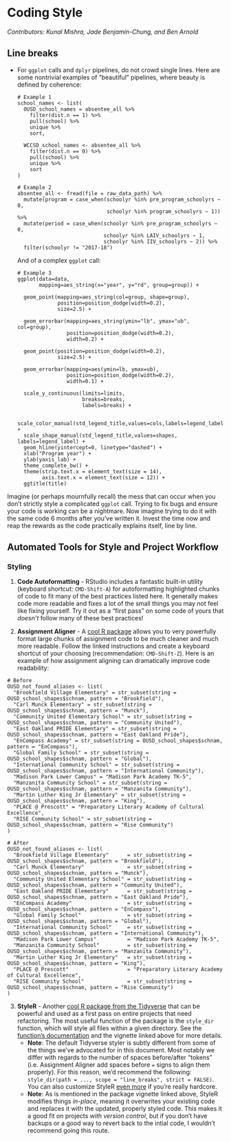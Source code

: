 # Coding Style {#codingstyle}

_Contributors: Kunal Mishra, Jade Benjamin-Chung, and Ben Arnold_


## Line breaks

- For `ggplot` calls and `dplyr` pipelines, do not crowd single lines. Here are some nontrivial examples of "beautiful" pipelines, where beauty is defined by coherence:
  ```
  # Example 1
  school_names <- list(
    OUSD_school_names = absentee_all %>%
      filter(dist.n == 1) %>%
      pull(school) %>%
      unique %>%
      sort,

    WCCSD_school_names <- absentee_all %>%
      filter(dist.n == 0) %>%
      pull(school) %>%
      unique %>%
      sort
  )
  ```
  ```
  # Example 2
  absentee_all <- fread(file = raw_data_path) %>%
    mutate(program = case_when(schoolyr %in% pre_program_schoolyrs ~ 0,
                               schoolyr %in% program_schoolyrs ~ 1)) %>%
    mutate(period = case_when(schoolyr %in% pre_program_schoolyrs ~ 0,
                              schoolyr %in% LAIV_schoolyrs ~ 1,
                              schoolyr %in% IIV_schoolyrs ~ 2)) %>%
    filter(schoolyr != "2017-18")
  ```
  And of a complex `ggplot` call:
  ```
  # Example 3
  ggplot(data=data,
         mapping=aes_string(x="year", y="rd", group=group)) +

    geom_point(mapping=aes_string(col=group, shape=group),
               position=position_dodge(width=0.2),
               size=2.5) +

    geom_errorbar(mapping=aes_string(ymin="lb", ymax="ub", col=group),
                  position=position_dodge(width=0.2),
                  width=0.2) +

    geom_point(position=position_dodge(width=0.2),
               size=2.5) +

    geom_errorbar(mapping=aes(ymin=lb, ymax=ub),
                  position=position_dodge(width=0.2),
                  width=0.1) +

    scale_y_continuous(limits=limits,
                       breaks=breaks,
                       labels=breaks) +

    scale_color_manual(std_legend_title,values=cols,labels=legend_label) +
    scale_shape_manual(std_legend_title,values=shapes, labels=legend_label) +
    geom_hline(yintercept=0, linetype="dashed") +
    xlab("Program year") +
    ylab(yaxis_lab) +
    theme_complete_bw() +
    theme(strip.text.x = element_text(size = 14),
          axis.text.x = element_text(size = 12)) +
    ggtitle(title)
  ```

Imagine (or perhaps mournfully recall) the mess that can occur when you don't strictly style a complicated `ggplot` call. Trying to fix bugs and ensure your code is working can be a nightmare. Now imagine trying to do it with the same code 6 months after you've written it. Invest the time now and reap the rewards as the code practically explains itself, line by line.

## Automated Tools for Style and Project Workflow

### Styling
1. **Code Autoformatting** - RStudio includes a fantastic built-in utility (keyboard shortcut: `CMD-Shift-A`) for autoformatting highlighted chunks of code to fit many of the best practices listed here. It generally makes code more readable and fixes a lot of the small things you may not feel like fixing yourself. Try it out as a "first pass" on some code of yours that _doesn't_ follow many of these best practices!

2. **Assignment Aligner** - A [cool R package](https://www.r-bloggers.com/align-assign-rstudio-addin-to-align-assignment-operators/) allows you to very powerfully format large chunks of assignment code to be much cleaner and much more readable. Follow the linked instructions and create a keyboard shortcut of your choosing (recommendation: `CMD-Shift-Z`). Here is an example of how assignment aligning can dramatically improve code readability:
  ```
  # Before
  OUSD_not_found_aliases <- list(
    "Brookfield Village Elementary" = str_subset(string = OUSD_school_shapes$schnam, pattern = "Brookfield"),
    "Carl Munck Elementary" = str_subset(string = OUSD_school_shapes$schnam, pattern = "Munck"),
    "Community United Elementary School" = str_subset(string = OUSD_school_shapes$schnam, pattern = "Community United"),
    "East Oakland PRIDE Elementary" = str_subset(string = OUSD_school_shapes$schnam, pattern = "East Oakland Pride"),
    "EnCompass Academy" = str_subset(string = OUSD_school_shapes$schnam, pattern = "EnCompass"),
    "Global Family School" = str_subset(string = OUSD_school_shapes$schnam, pattern = "Global"),
    "International Community School" = str_subset(string = OUSD_school_shapes$schnam, pattern = "International Community"),
    "Madison Park Lower Campus" = "Madison Park Academy TK-5",
    "Manzanita Community School" = str_subset(string = OUSD_school_shapes$schnam, pattern = "Manzanita Community"),
    "Martin Luther King Jr Elementary" = str_subset(string = OUSD_school_shapes$schnam, pattern = "King"),
    "PLACE @ Prescott" = "Preparatory Literary Academy of Cultural Excellence",
    "RISE Community School" = str_subset(string = OUSD_school_shapes$schnam, pattern = "Rise Community")
)
  ```
  ```
  # After
  OUSD_not_found_aliases <- list(
    "Brookfield Village Elementary"      = str_subset(string = OUSD_school_shapes$schnam, pattern = "Brookfield"),
    "Carl Munck Elementary"              = str_subset(string = OUSD_school_shapes$schnam, pattern = "Munck"),
    "Community United Elementary School" = str_subset(string = OUSD_school_shapes$schnam, pattern = "Community United"),
    "East Oakland PRIDE Elementary"      = str_subset(string = OUSD_school_shapes$schnam, pattern = "East Oakland Pride"),
    "EnCompass Academy"                  = str_subset(string = OUSD_school_shapes$schnam, pattern = "EnCompass"),
    "Global Family School"               = str_subset(string = OUSD_school_shapes$schnam, pattern = "Global"),
    "International Community School"     = str_subset(string = OUSD_school_shapes$schnam, pattern = "International Community"),
    "Madison Park Lower Campus"          = "Madison Park Academy TK-5",
    "Manzanita Community School"         = str_subset(string = OUSD_school_shapes$schnam, pattern = "Manzanita Community"),
    "Martin Luther King Jr Elementary"   = str_subset(string = OUSD_school_shapes$schnam, pattern = "King"),
    "PLACE @ Prescott"                   = "Preparatory Literary Academy of Cultural Excellence",
    "RISE Community School"              = str_subset(string = OUSD_school_shapes$schnam, pattern = "Rise Community")
)
  ```

3. **StyleR** - Another [cool R package from the Tidyverse](https://www.tidyverse.org/articles/2017/12/styler-1.0.0/) that can be powerful and used as a first pass on entire projects that need refactoring. The most useful function of the package is the `style_dir` function, which will style all files within a given directory. See the [function's documentation](https://www.rdocumentation.org/packages/styler/versions/1.1.0/topics/style_dir) and the vignette linked above for more details.
    - **Note**: The default Tidyverse styler is subtly different from some of the things we've advocated for in this document. Most notably we differ with regards to the number of spaces before/after "tokens" (i.e. Assignment Aligner add spaces before `=` signs to align them properly). For this reason, we'd recommend the following: `style_dir(path = ..., scope = "line_breaks", strict = FALSE)`. You can also customize StyleR [even more](http://styler.r-lib.org/articles/customizing_styler.html) if you're really hardcore.
    - **Note**: As is mentioned in the package vignette linked above, StyleR modifies things _in-place_, meaning it overwrites your existing code and replaces it with the updated, properly styled code. This makes it a good fit on projects _with version control_, but if you don't have backups or a good way to revert back to the intial code, I wouldn't recommend going this route.

